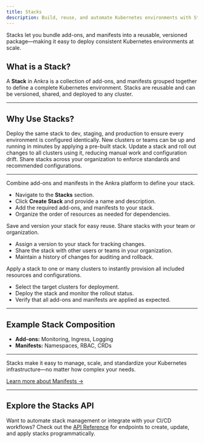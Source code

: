 ```yaml
---
title: Stacks
description: Build, reuse, and automate Kubernetes environments with Stacks in Ankra.
---
```

<Note>
Stacks let you bundle add-ons, and manifests into a reusable, versioned package—making it easy to deploy consistent Kubernetes environments at scale.
</Note>

## What is a Stack?

A **Stack** in Ankra is a collection of add-ons, and manifests grouped together to define a complete Kubernetes environment. Stacks are reusable and can be versioned, shared, and deployed to any cluster.

---

## Why Use Stacks?

<CardGroup cols={2}>
  <Card title="Consistency Across Environments" icon="server">
    Deploy the same stack to dev, staging, and production to ensure every environment is configured identically.
  </Card>
  <Card title="Accelerate Onboarding" icon="user-plus">
    New clusters or teams can be up and running in minutes by applying a pre-built stack.
  </Card>
  <Card title="Simplify Updates" icon="gear">
    Update a stack and roll out changes to all clusters using it, reducing manual work and configuration drift.
  </Card>
  <Card title="Promote Best Practices" icon="shield-check">
    Share stacks across your organization to enforce standards and recommended configurations.
  </Card>
</CardGroup>

---

<Steps>
  <Step title="Create a Stack">
    Combine add-ons and manifests in the Ankra platform to define your stack.
    <ul>
      <li>Navigate to the <b>Stacks</b> section.</li>
      <li>Click <b>Create Stack</b> and provide a name and description.</li>
      <li>Add the required add-ons, and manifests to your stack.</li>
      <li>Organize the order of resources as needed for dependencies.</li>
    </ul>
  </Step>
  <Step title="Version and Share">
    Save and version your stack for easy reuse. Share stacks with your team or organization.
    <ul>
      <li>Assign a version to your stack for tracking changes.</li>
      <li>Share the stack with other users or teams in your organization.</li>
      <li>Maintain a history of changes for auditing and rollback.</li>
    </ul>
  </Step>
  <Step title="Deploy to Clusters">
    Apply a stack to one or many clusters to instantly provision all included resources and configurations.
    <ul>
      <li>Select the target clusters for deployment.</li>
      <li>Deploy the stack and monitor the rollout status.</li>
      <li>Verify that all add-ons and manifests are applied as expected.</li>
    </ul>
  </Step>
</Steps>

---

## Example Stack Composition

- **Add-ons:** Monitoring, Ingress, Logging
- **Manifests:** Namespaces, RBAC, CRDs

---

Stacks make it easy to manage, scale, and standardize your Kubernetes infrastructure—no matter how complex your needs.

[Learn more about Manifests →](../essentials/manifests)

---

## Explore the Stacks API

Want to automate stack management or integrate with your CI/CD workflows?
Check out the [API Reference](../../api-reference) for endpoints to create, update, and apply stacks programmatically.
